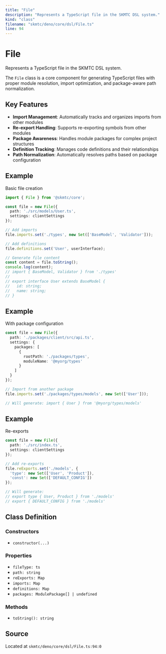 ```yaml
---
title: "File"
description: "Represents a TypeScript file in the SKMTC DSL system."
kind: "class"
filename: "skmtc/deno/core/dsl/File.ts"
line: 94
---
```


# File

Represents a TypeScript file in the SKMTC DSL system.

The `File` class is a core component for generating TypeScript files with proper
module resolution, import optimization, and package-aware path normalization.

## Key Features

- **Import Management**: Automatically tracks and organizes imports from other modules
- **Re-export Handling**: Supports re-exporting symbols from other modules
- **Package Awareness**: Handles module packages for complex project structures
- **Definition Tracking**: Manages code definitions and their relationships
- **Path Normalization**: Automatically resolves paths based on package configuration


## Example

Basic file creation
```typescript
import { File } from '@skmtc/core';

const file = new File({
  path: './src/models/User.ts',
  settings: clientSettings
});

// Add imports
file.imports.set('./types', new Set(['BaseModel', 'Validator']));

// Add definitions
file.definitions.set('User', userInterface);

// Generate file content
const content = file.toString();
console.log(content);
// import { BaseModel, Validator } from './types'
//
// export interface User extends BaseModel {
//   id: string;
//   name: string;
// }
```


## Example

With package configuration
```typescript
const file = new File({
  path: './packages/client/src/api.ts',
  settings: {
    packages: [
      {
        rootPath: './packages/types',
        moduleName: '@myorg/types'
      }
    ]
  }
});

// Import from another package
file.imports.set('./packages/types/models', new Set(['User']));

// Will generate: import { User } from '@myorg/types/models'
```


## Example

Re-exports
```typescript
const file = new File({
  path: './src/index.ts',
  settings: clientSettings
});

// Add re-exports
file.reExports.set('./models', {
  'type': new Set(['User', 'Product']),
  'const': new Set(['DEFAULT_CONFIG'])
});

// Will generate:
// export type { User, Product } from './models'
// export { DEFAULT_CONFIG } from './models'
```

## Class Definition

### Constructors

- `constructor(...)`

### Properties

- `fileType: ts`
- `path: string`
- `reExports: Map`
- `imports: Map`
- `definitions: Map`
- `packages: ModulePackage[] | undefined`

### Methods

- `toString(): string`

## Source

Located at `skmtc/deno/core/dsl/File.ts:94:0`
